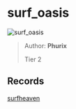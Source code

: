 
# surf_oasis

![surf_oasis](https://raw.githubusercontent.com/Sayt123/SurfMapPics/Maps-and-bonuses/csgo/surf_oasis.jpg)

> Author: **Phurix**
>
> Tier 2

## Records

[surfheaven](https://surfheaven.eu/map/surf_oasis)

